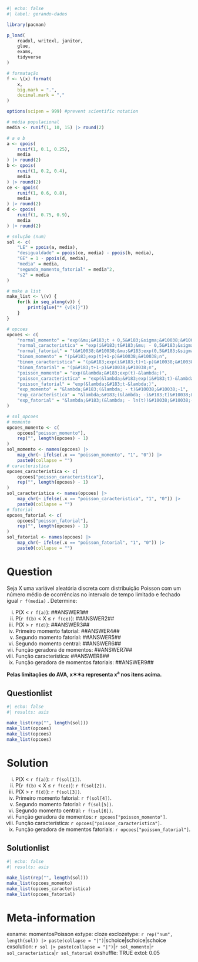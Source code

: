 ```r
#| echo: false
#| label: gerando-dados

library(pacman)

p_load(
    readxl, writexl, janitor,
    glue,
    exams,
    tidyverse
)

# formatação
f <- \(x) format(
    x,
    big.mark = ".",
    decimal.mark = ","
)

options(scipen = 999) #prevent scientific notation

# média populacional
media <- runif(1, 10, 15) |> round(2)

# a e b
a <- qpois(
    runif(1, 0.1, 0.25),
    media
) |> round(2)
b <- qpois(
    runif(1, 0.2, 0.4),
    media
) |> round(2)
ce <- qpois(
    runif(1, 0.6, 0.8),
    media
) |> round(2)
d <- qpois(
    runif(1, 0.75, 0.9),
    media
) |> round(2)

# solução (num)
sol <- c(
    "LE" = ppois(a, media),
    "desigualdade" = ppois(ce, media) - ppois(b, media),
    "GE" = 1 - ppois(d, media),
    "media" = media,
    "segunda_momento_fatorial" = media^2,
    "s2" = media
)

# make a list
make_list <- \(v) {
    for(k in seq_along(v)) {
        print(glue("* {v[k]}"))
    }
}

# opcoes
opcoes <- c(
    "normal_momento" = "exp(&mu;&#183;t + 0,5&#183;&sigma;&#10038;&#10038;2&#183;t&#10038;&#10038;2)",
    "normal_caracteristica" = "exp(i&#183;t&#183;&mu; - 0,5&#183;&sigma;&#10038;&#10038;2&#183;t&#10038;&#10038;2)",
    "normal_fatorial" = "t&#10038;&#10038;&mu;&#183;exp(0,5&#183;&sigma;&#10038;&#10038;2&#183;t&#10038;&#10038;2)",
    "binom_momento" = "(p&#183;exp(t)+1-p)&#10038;&#10038;n",
    "binom_caracteristica" = "(p&#183;exp(i&#183;t)+1-p)&#10038;&#10038;n",
    "binom_fatorial" = "(p&#183;t+1-p)&#10038;&#10038;n",
    "poisson_momento" = "exp(&lambda;&#183;exp(t)-&lambda;)",
    "poisson_caracteristica" = "exp(&lambda;&#183;exp(i&#183;t)-&lambda;)",
    "poisson_fatorial" = "exp(&lambda;&#183;t-&lambda;)",
    "exp_momento" = "&lambda;&#183;(&lambda; - t)&#10038;&#10038;-1",
    "exp_caracteristica" = "&lambda;&#183;(&lambda; -i&#183;t)&#10038;&#10038;-1",
    "exp_fatorial" = "&lambda;&#183;(&lambda; - ln(t))&#10038;&#10038;-1"
)

# sol_opcoes
# momento
opcoes_momento <- c(
    opcoes["poisson_momento"],
    rep("", length(opcoes) - 1)
)
sol_momento <- names(opcoes) |>
    map_chr(~ ifelse(.x == "poisson_momento", "1", "0")) |>
    paste0(collapse = "")
# caracteristica
opcoes_caracteristica <- c(
    opcoes["poisson_caracteristica"],
    rep("", length(opcoes) - 1)
)
sol_caracteristica <- names(opcoes) |>
    map_chr(~ ifelse(.x == "poisson_caracteristica", "1", "0")) |>
    paste0(collapse = "")
# fatorial
opcoes_fatorial <- c(
    opcoes["poisson_fatorial"],
    rep("", length(opcoes) - 1)
)
sol_fatorial <- names(opcoes) |>
    map_chr(~ ifelse(.x == "poisson_fatorial", "1", "0")) |>
    paste0(collapse = "")


```

Question
========
Seja X uma variável aleatória discreta com distribuição Poisson com um número médio de ocorrências no intervalo de tempo limitado e fechado igual `r f(media)` . Determine:
  
i. P(X < `r f(a)`): \#\#ANSWER1\#\#
i. P(`r f(b)` < X &le; `r f(ce)`): \#\#ANSWER2\#\#
i. P(X > `r f(d)`): \#\#ANSWER3\#\#
i. Primeiro momento fatorial: \#\#ANSWER4\#\#
i. Segundo momento fatorial: \#\#ANSWER5\#\#
i. Segundo momento central: \#\#ANSWER6\#\#
i. Função geradora de momentos: \#\#ANSWER7\#\#
i. Função característica: \#\#ANSWER8\#\#
i. Função geradora de momentos fatoriais: \#\#ANSWER9\#\#


**Pelas limitações do AVA, x&#10038;&#10038;a representa x^a^ nos itens acima.**

Questionlist
------------
```r
#| echo: false
#| results: asis

make_list(rep("", length(sol)))
make_list(opcoes)
make_list(opcoes)
make_list(opcoes)
```

Solution
========

i. P(X < `r f(a)`): `r f(sol[1])`.
i. P(`r f(b)` < X &le; `r f(ce)`): `r f(sol[2])`. 
i. P(X > `r f(d)`):  `r f(sol[3])`.
i. Primeiro momento fatorial: `r f(sol[4])`.
i. Segundo momento fatorial: `r f(sol[5])`.
i. Segundo momento central: `r f(sol[6])`.
i. Função geradora de momentos: `r opcoes["poisson_momento"]`.
i. Função característica: `r opcoes["poisson_caracteristica"]`.
i. Função geradora de momentos fatoriais: `r opcoes["poisson_fatorial"]`.

Solutionlist
------------
```r
#| echo: false
#| results: asis

make_list(rep("", length(sol)))
make_list(opcoes_momento)
make_list(opcoes_caracteristica)
make_list(opcoes_fatorial)
```

Meta-information
================
exname: momentosPoisson
extype: cloze
exclozetype: `r rep("num", length(sol)) |> paste(collapse = "|")`|schoice|schoice|schoice
exsolution: `r sol |> paste(collapse = "|")`|`r sol_momento`|`r sol_caracteristica`|`r sol_fatorial`
exshuffle: TRUE
extol: 0.05
